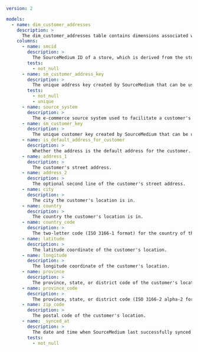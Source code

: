 ```yaml
version: 2

models:
  - name: dim_customer_addresses
    description: >
      The dim_customer_addresses table contains dimensions associated with addresses of customers who have placed orders from a shop.
    columns:
      - name: smcid
        description: >
          The SourceMedium ID of a store, which is derived from the store's myshopify.com domain.
        tests:
          - not_null
      - name: sm_customer_address_key
        description: >
          The unique address key created by SourceMedium that can be used to join address dimensions to related tables.
        tests:
          - not_null
          - unique
      - name: source_system
        description: >
          The e-commerce source system used to facilitate a customer's order.
      - name: sm_customer_key
        description: >
          The unique customer key created by SourceMedium that can be used to join customer dimensions to related tables.
      - name: is_default_address_for_customer
        description: >
          Whether the address is the default address for the customer.
      - name: address_1
        description: >
          The customer's street address.
      - name: address_2
        description: >
          The optional second line of the customer's street address.
      - name: city
        description: >
          The city the customer's location is in.
      - name: country
        description: >
          The country the customer's location is in.
      - name: country_code
        description: >
          The two-letter code (ISO 3166-1 format) for the country of the customer's location.
      - name: latitude
        description: >
          The latitude coordinate of the customer's location.
      - name: longitude
        description: >
          The longitude coordinate of the customer's location.
      - name: province
        description: >
          The province, state, or district code of the customer's location.
      - name: province_code
        description: >
          The province, state, or district code (ISO 3166-2 alpha-2 format) of the customer's location.
      - name: zip_code
        description: >
          The postal code of the customer's location.
      - name: _synced_at
        description: >
          The date and time when SourceMedium last successfully synced the row of data.
        tests:
          - not_null
```